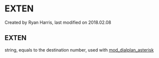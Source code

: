 
# EXTEN 

 Created by  Ryan Harris, last modified on 2018.02.08

## EXTEN

string, equals to the destination number, used with [mod_dialplan_asterisk](https://developer.signalwire.com/freeswitch/FreeSWITCH-Explained/Modules/mod_dialplan_asterisk_3966416/)


